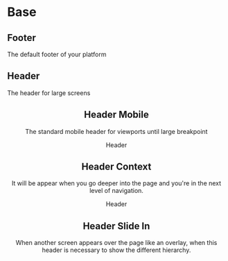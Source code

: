 

<Meta title='4.Organisms|Base' />

# Base

## Footer
The default footer of your platform

<Preview withToolbar>
    <Story name='Footer'>
        <Foot />
    </Story>
</Preview>

<Props of={Foot} />

## Header
The header for large screens 

<Preview withToolbar>
    <Story name='Header'>
        <Header />
    </Story>
</Preview>

<Props of={Header} />

## Header Mobile
The standard mobile header for viewports until large breakpoint

<Preview withToolbar>
    <Story name='Header Mobile'>
        <HeaderMobile><p>Header</p></HeaderMobile>
    </Story>
</Preview>

<Props of={HeaderMobile} />

## Header Context
It will be appear when you go deeper into the page and you're in the next level of navigation.

<Preview withToolbar>
    <Story name='Header Context'>
        <HeaderContext backButton='true'><p>Header</p></HeaderContext>
    </Story>
</Preview>

<Props of={HeaderContext} />

## Header Slide In
When another screen appears over the page like an overlay, when this header is necessary to show the different hierarchy.

<Preview withToolbar>
    <Story name='Header Slide In'>
        <HeaderSlideIn title='Default Title' />
    </Story>
</Preview>

<Props of={HeaderSlideIn} />